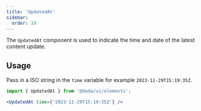 ```yaml
---
title: 'UpdatedAt'
sidebar:
  order: 10
---
```



The `UpdatedAt` component is used to indicate the time and date of the latest content update.

## Usage
Pass in a ISO string in the `time` variable for example `2023-11-29T15:19:35Z`.

```jsx
import { UpdatedAt } from '@dodo/ui/elements';

<UpdatedAt time={'2023-11-29T15:19:35Z'} />
```

<div class="not-content">
    <UpdatedAt time={'2023-08-29T15:19:35Z'} />
</div>
